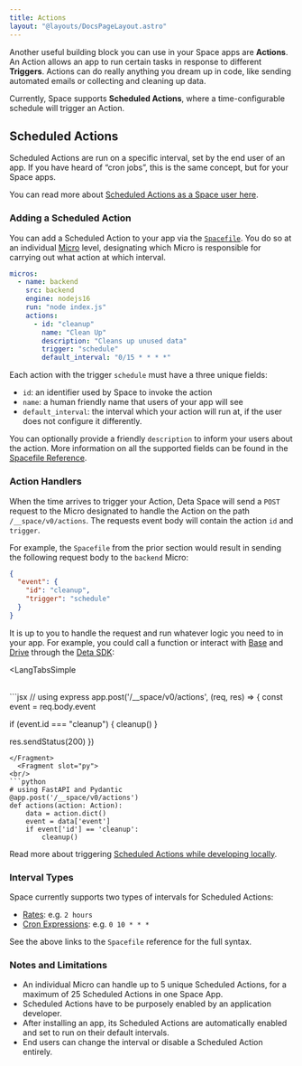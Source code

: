 ```yaml
---
title: Actions
layout: "@layouts/DocsPageLayout.astro"
---
```



Another useful building block you can use in your Space apps are **Actions**. An Action allows an app to run certain tasks in response to different **Triggers**. Actions can do really anything you dream up in code, like sending automated emails or collecting and cleaning up data.

Currently, Space supports **Scheduled Actions**, where a time-configurable schedule will trigger an Action.

## Scheduled Actions

Scheduled Actions are run on a specific interval, set by the end user of an app. If you have heard of “cron jobs”, this is the same concept, but for your Space apps.

You can read more about [Scheduled Actions as a Space user here](/docs/en/use/space-apps/actions).

### Adding a Scheduled Action

You can add a Scheduled Action to your app via the [`Spacefile`](/docs/en/build/fundamentals/the-space-runtime#the-spacefile). You do so at an individual [Micro](/docs/en/build/fundamentals/the-space-runtime/micros) level, designating which Micro is responsible for carrying out what action at which interval.

```yaml title="Spacefile"
micros:
  - name: backend
    src: backend
    engine: nodejs16
    run: "node index.js"
    actions:
      - id: "cleanup"
        name: "Clean Up"
        description: "Cleans up unused data"
        trigger: "schedule"
        default_interval: "0/15 * * * *"

```

Each action with the trigger `schedule` must have a three unique fields:

- `id`: an identifier used by Space to invoke the action
- `name`: a human friendly name that users of your app will see
- `default_interval`:  the interval which your action will run at, if the user does not configure it differently.

You can optionally provide a friendly `description` to inform your users about the action. More information on all the supported fields can be found in the [Spacefile Reference](/docs/en/build/reference/spacefile#actions).

### Action Handlers

When the time arrives to trigger your Action, Deta Space will send a `POST` request to the Micro designated to handle the Action on the path `/__space/v0/actions`. The requests event body will contain the action `id` and `trigger`.

For example, the `Spacefile` from the prior section would result in sending the following request body to the `backend` Micro:

```json
{
  "event": {
    "id": "cleanup",
    "trigger": "schedule"
  }
}
```

It is up to you to handle the request and run whatever logic you need to in your app. For example, you could call a function or interact with [Base](/docs/en/build/fundamentals/data-storage#deta-base) and [Drive](/docs/en/build/fundamentals/data-storage#deta-drive) through the [Deta SDK](/docs/en/build/reference/sdk/about):

<LangTabsSimple
>
  <Fragment slot="js">
    <br/>
```jsx
// using express
app.post('/__space/v0/actions', (req, res) => {
  const event = req.body.event

  if (event.id === "cleanup") {
    cleanup()
  }

  res.sendStatus(200)
})
```
</Fragment>
  <Fragment slot="py">
<br/>
```python
# using FastAPI and Pydantic
@app.post('/__space/v0/actions')
def actions(action: Action):
    data = action.dict()
    event = data['event']
    if event['id'] == 'cleanup':
        cleanup()
```
  </Fragment>
</LangTabsSimple>

Read more about triggering [Scheduled Actions while developing locally](/docs/en/build/fundamentals/development/local-development#triggering-scheduled-actions).

### Interval Types

Space currently supports two types of intervals for Scheduled Actions:

- [Rates](/docs/en/build/reference/spacefile#rates): e.g. `2 hours`
- [Cron Expressions](/docs/en/build/reference/spacefile#cron-expressions): e.g. `0 10 * * *`

See the above links to the `Spacefile` reference for the full syntax.

### Notes and Limitations

- An individual Micro can handle up to 5 unique Scheduled Actions, for a maximum of 25 Scheduled Actions in one Space App.
- Scheduled Actions have to be purposely enabled by an application developer.
- After installing an app, its Scheduled Actions are automatically enabled and set to run on their default intervals.
- End users can change the interval or disable a Scheduled Action entirely.